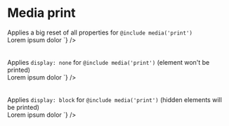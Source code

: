 

<Meta title={getTitle(__filename)} />

# Media print

<div class="flex flex-justify-space-between mb-8 on-mobile-flex-column">
  <div class="w-1/2 flex-align-self-center">
    Applies a big reset of all properties for <code>@include media('print')</code>
  </div>
  <div class="w-1/2">
<Source
  language='html'
  light
  format
  code={`
<span className="reset4print">Lorem ipsum dolor</span>
`}
/>

  </div>
</div>

<br />
<br />

<div class="flex flex-justify-space-between mb-8 on-mobile-flex-column">
  <div class="w-1/2 flex-align-self-center">
    Applies <code>display: none</code> for <code>@include media('print')</code> (element won't be printed)
  </div>
  <div class="w-1/2">
<Source
  language='html'
  light
  format
  code={`
<span className="no-print">Lorem ipsum dolor</span>
`}
/>

  </div>
</div>

<br />
<br />

<div class="flex flex-justify-space-between mb-8 on-mobile-flex-column">
  <div class="w-1/2 flex-align-self-center">
    Applies <code>display: block</code> for <code>@include media('print')</code> (hidden elements will be printed)
  </div>
  <div class="w-1/2">
<Source
  language='html'
  light
  format
  code={`
<span className="on-print">Lorem ipsum dolor</span>
`}
/>

  </div>
</div>
